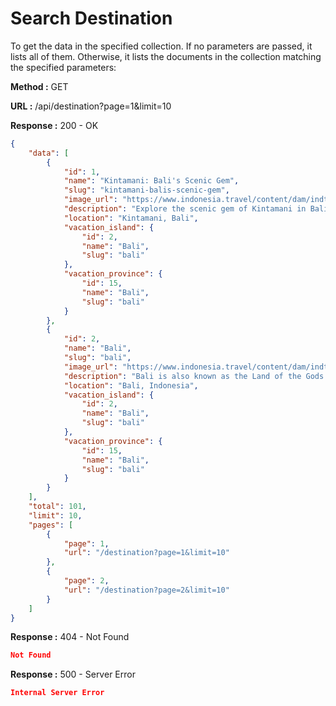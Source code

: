 
# Search Destination

To get the data in the specified collection. If no parameters are passed, it lists all of them.
Otherwise, it lists the documents in the collection matching the specified parameters:

**Method :** <Badge variant="success">GET</Badge>

**URL :** <Badge variant="dark">/api/destination?page=1&limit=10</Badge>

**Response :** <BadgeOutline variant="success">200 - OK</BadgeOutline>

```json
{
	"data": [
		{
			"id": 1,
			"name": "Kintamani: Bali's Scenic Gem",
			"slug": "kintamani-balis-scenic-gem",
			"image_url": "https://www.indonesia.travel/content/dam/indtravelrevamp/en/destinations/revision-2019/all-revision-destination/bali-nusa-tenggara/Kintamani.jpg",
			"description": "Explore the scenic gem of Kintamani in Bali. Marvel at Mount Batur's beauty, serene Lake Batur, and captivating volcanic landscapes",
			"location": "Kintamani, Bali",
			"vacation_island": {
				"id": 2,
				"name": "Bali",
				"slug": "bali"
			},
			"vacation_province": {
				"id": 15,
				"name": "Bali",
				"slug": "bali"
			}
		},
		{
			"id": 2,
			"name": "Bali",
			"slug": "bali",
			"image_url": "https://www.indonesia.travel/content/dam/indtravelrevamp/en/destinations/revisi-2020/destinations-thumbnail/Bali-Thumbnail.jpg",
			"description": "Bali is also known as the Land of the Gods with dramatic dances and colorful ceremonies, to its luxurious beach resorts with exciting nightlife and famous for surfers’ paradise.",
			"location": "Bali, Indonesia",
			"vacation_island": {
				"id": 2,
				"name": "Bali",
				"slug": "bali"
			},
			"vacation_province": {
				"id": 15,
				"name": "Bali",
				"slug": "bali"
			}
		}
	],
	"total": 101,
	"limit": 10,
	"pages": [
		{
			"page": 1,
			"url": "/destination?page=1&limit=10"
		},
		{
			"page": 2,
			"url": "/destination?page=2&limit=10"
		}
	]
}
```

**Response :** <BadgeOutline variant="warning">404 - Not Found</BadgeOutline>

```json
Not Found
```

**Response :** <BadgeOutline variant="danger">500 - Server Error</BadgeOutline>

```json
Internal Server Error
```
